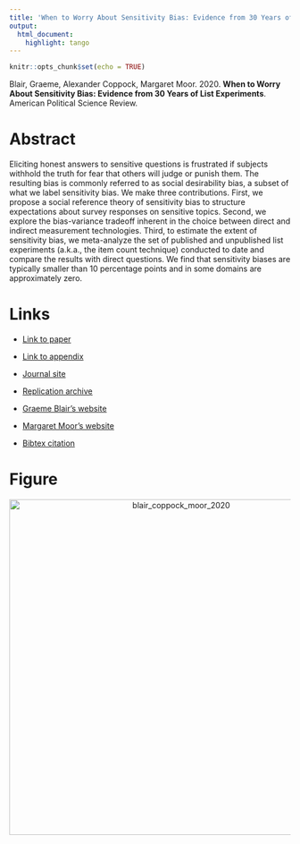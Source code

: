```yaml
---
title: 'When to Worry About Sensitivity Bias: Evidence from 30 Years of List Experiments'
output:
  html_document:
    highlight: tango
---
```


```r
knitr::opts_chunk$set(echo = TRUE)
```

Blair, Graeme, Alexander Coppock, Margaret Moor. 2020. <b>When to Worry About Sensitivity Bias: Evidence from 30 Years of List Experiments</b>. American Political Science Review.

# Abstract
Eliciting honest answers to sensitive questions is frustrated if subjects withhold the truth for fear that others will judge or punish them. The resulting bias is commonly referred to as social desirability bias, a subset of what we label sensitivity bias. We make three contributions. First, we propose a social reference theory of sensitivity bias to structure expectations about survey responses on sensitive topics. Second, we explore the bias-variance tradeoff inherent in the choice between direct and indirect measurement technologies. Third, to estimate the extent of sensitivity bias, we meta-analyze the set of published and unpublished list experiments (a.k.a., the item count technique) conducted to date and compare the results with direct questions. We find that sensitivity biases are typically smaller than 10 percentage points and in some domains are approximately zero.

# Links
 - <a href='blair_coppock_moor_2020.pdf' target='_blank'>Link to paper</a>
 - <a href='blair_coppock_moor_2020_appendix.pdf'target='_blank'>Link to appendix</a>
 - <a href='https://doi.org/10.1017/S0003055420000374'target='_blank'>Journal site</a>
 - <a href='https://doi.org/10.7910/DVN/YUXHZT'target='_blank'>Replication archive</a>

 - <a href= 'https://graemeblair.com' target='_blank'>Graeme Blair's website</a>
 - <a href= 'https://isps.yale.edu/team/margaret-moor' target='_blank'>Margaret Moor's website</a>
 - <a href='blair_coppock_moor_2020.txt'target='_blank'>Bibtex citation</a>

# Figure
<center><img src="display_figures/blair_coppock_moor_2020_display.png" alt="blair_coppock_moor_2020" width="600"></center>
